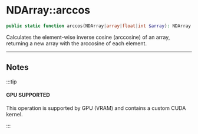 
# NDArray::arccos

```php
public static function arccos(NDArray|array|float|int $array): NDArray|float|int ;
```
Calculates the element-wise inverse cosine (arccosine) of an array,
returning a new array with the arccosine of each element.

---

## Notes

:::tip

#### GPU SUPPORTED
This operation is supported by GPU (VRAM) and contains a custom CUDA kernel.

:::
